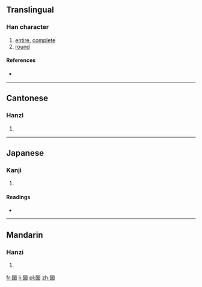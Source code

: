 ==Translingual==

===Han character===
{{Han char|rn=31|rad=囗|as=23|sn=26|four=6090<sub>4</sub>|canj=田女火木 (WVFD)|ids=⿴[[囗]][[欒]]}}

# [[entire]], [[complete]]
# [[round]]

====References====
* {{Han ref|kx=0221.191|dkj=04866|dj=0453.220|hdz=10727.160|uh=571E|ud=22302|bh=F96B|bd=63851}}

----

==Cantonese==

===Hanzi===
{{yue-hanzi|jyut=[[lyun4]]|y=lyun4}}

# {{defn|lang=yue|sort=囗23}}

----

==Japanese==

===Kanji===
{{ja-kanji|grade=|rs=囗23}}

# {{defn|lang=ja|sort=囗23}}

====Readings====
* {{ja-readings|on=[[らん]] (ran)|kun=}}

----

==Mandarin==

===Hanzi===
{{cmn-hanzi|pin=[[luán]] ([[luan2]])|wg=luan<sup>2</sup>}}

# {{defn|lang=cmn|sort=囗23}}

[[fr:圞]]
[[li:圞]]
[[pl:圞]]
[[zh:圞]]